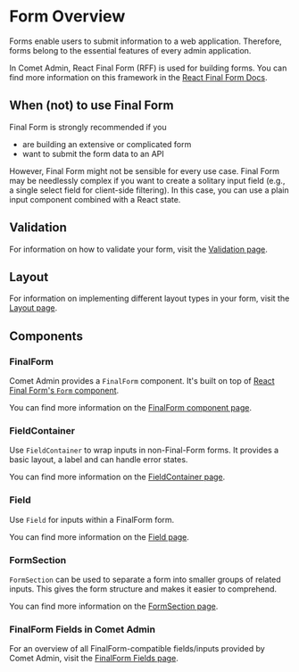 

<Meta of={OverviewStories} />

# Form Overview

Forms enable users to submit information to a web application. Therefore, forms belong to the essential features of every admin application.

In Comet Admin, React Final Form (RFF) is used for building forms. You can find more information on this framework in the [React Final Form Docs](https://final-form.org/docs/react-final-form/getting-started).

## When (not) to use Final Form

Final Form is strongly recommended if you

- are building an extensive or complicated form
- want to submit the form data to an API

However, Final Form might not be sensible for every use case.
Final Form may be needlessly complex if you want to create a solitary input field (e.g., a single select field for client-side filtering).
In this case, you can use a plain input component combined with a React state.

## Validation

For information on how to validate your form, visit the [Validation page](?path=/docs/docs-form-validation--docs).

## Layout

For information on implementing different layout types in your form, visit the [Layout page](?path=/docs/docs-form-layout--docs).

## Components

### FinalForm

Comet Admin provides a `FinalForm` component.
It's built on top of [React Final Form's `Form` component](https://final-form.org/docs/react-final-form/api/Form).

You can find more information on the [FinalForm component page](?path=/docs/docs-form-components-finalform--docs).

<Canvas of={OverviewStories.BasicFinalForm} />

### FieldContainer

Use `FieldContainer` to wrap inputs in non-Final-Form forms.
It provides a basic layout, a label and can handle error states.

You can find more information on the [FieldContainer page](?path=/docs/docs-form-components-fieldcontainer--docs).

### Field

Use `Field` for inputs within a FinalForm form.

You can find more information on the [Field page](?path=/docs/docs-form-components-field--docs).

### FormSection

`FormSection` can be used to separate a form into smaller groups of related inputs.
This gives the form structure and makes it easier to comprehend.

You can find more information on the [FormSection page](?path=/docs/docs-form-components-formsection--docs).

### FinalForm Fields in Comet Admin

For an overview of all FinalForm-compatible fields/inputs provided by Comet Admin, visit the [FinalForm Fields page](?path=/docs/docs-form-components-finalform-fields--docs).
